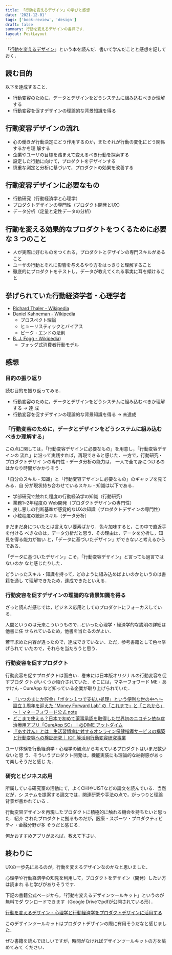 ```yaml
---
title: 「行動を変えるデザイン」の学びと感想
date: '2021-12-01'
tags: ['book-review', 'design']
draft: false
summary: 行動を変えるデザインの書評です．
layout: PostLayout
---
```


「[行動を変えるデザイン](https://amzn.to/3Cv3ke7)」という本を読んだ．書いて学んだことと感想を記しておく．

## 読む目的

以下を達成すること．

- 行動変容のために，データとデザインをどうシステムに組み込むべきか理解する
- 行動変容を促すデザインの理論的な背景知識を得る

## 行動変容デザインの流れ

- 心の働きが行動決定にどう作用するのか，またそれが行動の変化にどう関係するかを理
  解する
- 企業やユーザの目標を踏まえて変えるべき行動を探索する
- 設定した行動に向けて，プロダクトをデザインする
- 慎重な測定と分析に基づいて，プロダクトの効果を改善する

## 行動変容デザインに必要なもの

- 行動研究（行動経済学と心理学）
- プロダクトデザインの専門性（プロダクト開発とUX）
- データ分析（定量と定性データの分析）

## 行動を変える効果的なプロダクトをつくるために必要な 3 つのこと

- 人が実際に好むものをつくれる，プロダクトとデザインの専門スキルがあること
- ユーザの行動とそれに影響を与えるやり方をはっきりと理解すること
- 徹底的にプロダクトをテストし，データが教えてくれる事実に耳を傾けること

## 挙げられていた行動経済学者・心理学者

- [Richard Thaler - Wikipedia](https://en.wikipedia.org/wiki/Richard_Thaler)
- [Daniel Kahneman - Wikipedia](https://en.wikipedia.org/wiki/Daniel_Kahneman)
  - プロスペクト理論
  - ヒューリスティックとバイアス
  - ピーク・エンドの法則
- [B. J. Fogg - Wikipedia](https://en.wikipedia.org/wiki/B._J._Fogg))
  - フォッグ式消費者行動モデル

## 感想

### 目的の振り返り

読む目的を振り返ってみる．

- 行動変容のために，データとデザインをどうシステムに組み込むべきか理解する -> 達
  成
- 行動変容を促すデザインの理論的な背景知識を得る -> 未達成

### 「行動変容のために，データとデザインをどうシステムに組み込むべきか理解する」

この点に関しては，「行動変容デザインに必要なもの」を用意し，「行動変容デザインの
流れ」に沿って実践すれば，再現できると感じた．一方で，行動研究・プロダクトデザイ
ンの専門性・データ分析の能力は， 一人で全て身につけるのはかなり時間がかかりそう
．

「自分のスキル・知識」と「行動変容デザインに必要なもの」のギャップを見てみる．自
分が現状持ち合わせているスキル・知識は以下である．

- 学部研究で触れた程度の行動経済学の知識（行動研究）
- 業務1~2年程度の Web開発（プロダクトデザインの専門性）
- 良し悪しの判断基準が感覚的なUXの知識（プロダクトデザインの専門性）
- 小粒程度の統計スキル（データ分析）

まだまだ身についたとは言えない要素ばかり．色々加味すると，この中で直近手を付ける
べきなのは，データ分析だと思う．その理由は，データを分析し，知見を得る能力が無い
と，「データに基づいたデザイン」ができないと考えるからである．

「データに基づいたデザイン」こそ，「行動変容デザイン」と言っても過言ではないのか
なと感じたりした．

どういったスキル・知識を持って，どのように組み込めばよいのかというのは書籍を通し
て理解できたため，達成できたといえる．

### 行動変容を促すデザインの理論的な背景知識を得る

ざっと読んだ感じでは，ビジネス応用としてのプロダクトにフォーカスしている．

人間というのは元来こういうもので…といった心理学・経済学的な説明の詳細は他書に任
せられているため，他書を当たるのがよい．

若干求めた内容が違ったので，達成できていない．ただ，参考書籍として色々挙げられて
いたので，それらを当たろうと思う．

### 行動変容を促すプロダクト

行動変容を促すプロダクトは面白い．巻末には日本版オリジナルの行動変容を促すプロダ
クトがいくつか紹介されていた．そこには，マネーフォワード ME・あすけん・CureApp
など知っている企業が取り上げられていた．

- [「いつのまにか貯金」「ボタン１つで支払い処理」という便利な世の中へ～設立１周年を迎えた ”Money Forward Lab” の「これまで」と「これから」～｜マネーフォワード公式 note](https://note.moneyforward.com/n/n2ba7fdc27954)
- [どこまで使える？日本で初めて薬事承認を取得した世界初のニコチン依存症治療用アプリ「CureApp SC」｜@DIME アットダイム](https://dime.jp/genre/1087436/)
- [『あすけん』とは｜生活習慣病に対するオンライン保健指導サービスの構築と行動変容への検証研究｜ IOT 等活用行動変容研究事業](http://k-slim.w3.kanazawa-u.ac.jp/greeting/about_asuken.html)

ユーザ体験を行動経済学・心理学の観点から考えているプロダクトはいまだ数少ないと思
う．そういうプロダクト開発は，機能実装にも理論的な納得感があって楽しそうだと感じ
た．

### 研究とビジネス応用

所属している研究室の活動にて，よくCHIやUISTなどの論文を読んでいる．当然だが，シ
ステムを提案する論文では，関連研究や手法の点で，がっつりと理論背景が書かれている
．

行動変容デザインを再現したプロダクトに積極的に触れる機会を持ちたいと思った．紹介
されたプロダクトに拠るものだが，医療・スポーツ・プロダクティビティ・金融分野が多
そうだと感じる．

何かおすすめアプリがあれば，教えて下さい．

## 終わりに

UXの一歩先にあるのが，行動を変えるデザインなのかなと思いました．

心理学や行動経済学の知見を利用して，プロダクトをデザイン（開発）したい方は読まれ
ると学びがありそうです．

下記の書籍公式ページから，「行動を変えるデザインツールキット」というのが無料でダ
ウンロードできます（Google Driveでpdfが公開されている形）．

[行動を変えるデザイン - 心理学と行動経済学をプロダクトデザインに活用する](https://designing-for-behavior-change.jp/)

このデザインツールキットはプロダクトデザインの際に有用そうだなと感じました．

ぜひ書籍を読んでほしいですが，時間がなければデザインツールキットの方を眺めてみて
ください．
